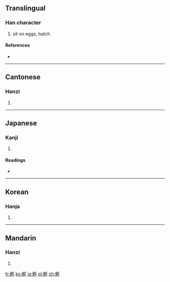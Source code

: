 {{also|孚}}
==Translingual==

===Han character===
{{Han char|rn=39|rad=子|as=11|sn=14|four=7274<sub>7</sub>|canj=竹竹尸中木 (HHSLD)}}

# sit on eggs, hatch

====References====
* {{Han ref|kx=0280.210|dkj=07021|dj=0549.200|hdz=21018.170|uh=5B75|ud=23413|bh=B9E5|bd=47589}}

----

==Cantonese==

===Hanzi===
{{yue-hanzi|jyut=|y=fu1}}

# {{defn|Cantonese|sort=子11}}

----

==Japanese==

===Kanji===
{{ja-kanji|grade=|rs=子11}}

# {{defn|Japanese|sort=子11}}

====Readings====
* {{ja-readings|on=[[ふ]] (fu)|kun=[[かえす]] (kaesu)}}

----

==Korean==

===Hanja===
{{ko-hanja|hangeul=부|rv=bu|mr=pu}}

# {{defn|Korean|sort=子11}}

----

==Mandarin==

===Hanzi===
{{cmn-hanzi|pin=[[fū]] ([[fu1]])|wg=fu<sup>1</sup>}}

# {{defn|Mandarin|sort=子11}}

[[fr:孵]]
[[ko:孵]]
[[ja:孵]]
[[pl:孵]]
[[zh:孵]]